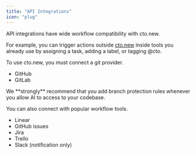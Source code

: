 ```yaml
---
title: "API Integrations"
icon: "plug"
---
```


API integrations have wide workflow compatibility with cto.new.

For example, you can trigger actions outside [cto.new](http://cto.new) inside tools you already use by assigning a task, adding a label, or tagging @cto.

To use cto.new, you must connect a git provider.

- GitHub
- GitLab

<Warning>
  We **strongly** recommend that you add branch protection rules whenever you allow AI to access to your codebase.
</Warning>

You can also connect with popular workflow tools.

- Linear
- GitHub issues
- Jira
- Trello
- Slack (notification only)